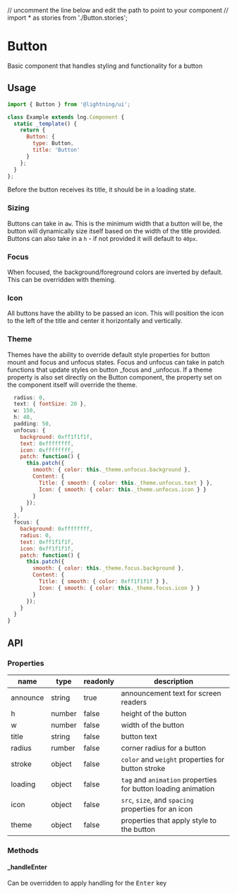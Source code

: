 // uncomment the line below and edit the path to point to your component
// import * as stories from './Button.stories';

# Button

Basic component that handles styling and functionality for a button

## Usage

```js
import { Button } from '@lightning/ui';

class Example extends lng.Component {
  static _template() {
    return {
      Button: {
        type: Button,
        title: 'Button'
      }
    };
  }
};
```

Before the button receives its title, it should be in a loading state.

<Preview>
  <Story id="button--basic" />
</Preview>


### Sizing

Buttons can take in a`w`. This is the minimum width that a button will be, the button will dynamically size itself based on the width of the title provided. Buttons can also take in a `h` - if not provided it will default to `40px`.

### Focus

When focused, the background/foreground colors are inverted by default. This can be overridden with theming.

### Icon

All buttons have the ability to be passed an icon. This will position the icon to the left of the title and center it horizontally and vertically.

### Theme

Themes have the ability to override default style properties for button mount and focus and unfocus states.
Focus and unfocus can take in patch functions that update styles on button _focus and _unfocus. If a theme property is also set directly on the Button component, the property set on the component itself will override the theme.

```js
  radius: 0,
  text: { fontSize: 20 },
  w: 150,
  h: 40,
  padding: 50,
  unfocus: {
    background: 0xff1f1f1f,
    text: 0xffffffff,
    icon: 0xffffffff,
    patch: function() {
      this.patch({
        smooth: { color: this._theme.unfocus.background },
        Content: {
          Title: { smooth: { color: this._theme.unfocus.text } },
          Icon: { smooth: { color: this._theme.unfocus.icon } }
        }
      });
    }
  },
  focus: {
    background: 0xffffffff,
    radius: 0,
    text: 0xff1f1f1f,
    icon: 0xff1f1f1f,
    patch: function() {
      this.patch({
        smooth: { color: this._theme.focus.background },
        Content: {
          Title: { smooth: { color: 0xff1f1f1f } },
          Icon: { smooth: { color: this._theme.focus.icon } }
        }
      });
    }
  }
}
```




## API

### Properties

name|type|readonly|description
--|--|--|--
announce|string|true|announcement text for screen readers
h|number|false|height of the button
w|number|false|width of the button
title|string|false|button text
radius|rumber|false|corner radius for a button
stroke|object|false|`color` and `weight` properties for button stroke
loading|object|false|`tag` and `animation` properties for button loading animation
icon|object|false|`src`, `size`, and `spacing` properties for an icon
theme|object|false|properties that apply style to the button

### Methods

#### _handleEnter

Can be overridden to apply handling for the <kbd>Enter</kbd> key
